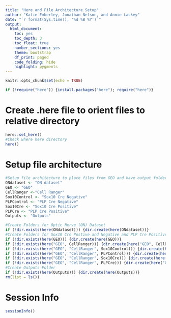 ```yaml
---
title: "Here and File Architecture Setup"
author: "Katie Emberley, Jonathan Nelson, and Annie Lackey"
date: "`r format(Sys.time(), '%d %B %Y')`"
output:
  html_document: 
    toc: yes
    toc_depth: 3
    toc_float: true
    number_sections: yes
    theme: bootstrap
    df_print: paged
    code_folding: hide
    highlight: pygments
---
```


```r
knitr::opts_chunk$set(echo = TRUE)
```


```r
if (!require("here")) {install.packages("here"); require("here")}
```


# Create .here file to orient files to relative directory
```r
here::set_here()
#Check where here directory
here()
```

# Setup file architecture
```r
#Setup file architecture to place files from GEO and have output folder
ONdataset <- "ON dataset"
GEO <- "GEO"
CellRanger <-"Cell Ranger"
Sox10Control <- "Sox10 Cre Negative"
PLPControl <- "PLP Cre Negative"
Sox10Cre <- "Sox10 Cre Positive"
PLPCre <- "PLP Cre Positive"
Outputs <- "Outputs"

#Create Folders for Optic Nerve (ON) Dataset
if (!dir.exists(here(ONdataset))) {dir.create(here(ONdataset))}
#Create Folders for Sox10 Cre Postive and Negative and PLP Cre Positive and Negative GEO Datasets
if (!dir.exists(here(GEO))) {dir.create(here(GEO))}
if (!dir.exists(here("GEO", CellRanger))) {dir.create(here("GEO", CellRanger))}
if (!dir.exists(here("GEO", "CellRanger", Sox10Control))) {dir.create(here("GEO", "Cell Ranger", Sox10Control))}
if (!dir.exists(here("GEO", "CellRanger", PLPControl))) {dir.create(here("GEO", "Cell Ranger", PLPControl))}
if (!dir.exists(here("GEO", "CellRanger", Sox10Cre))) {dir.create(here("GEO", "Cell Ranger", Sox10Cre))}
if (!dir.exists(here("GEO", "CellRanger", PLPCre))) {dir.create(here("GEO", "Cell Ranger", PLPCre))}
#Create Outputs Folder
if (!dir.exists(here(Outputs))) {dir.create(here(Outputs))}
rm(list = ls())
```


# Session Info

```r
sessionInfo()
```